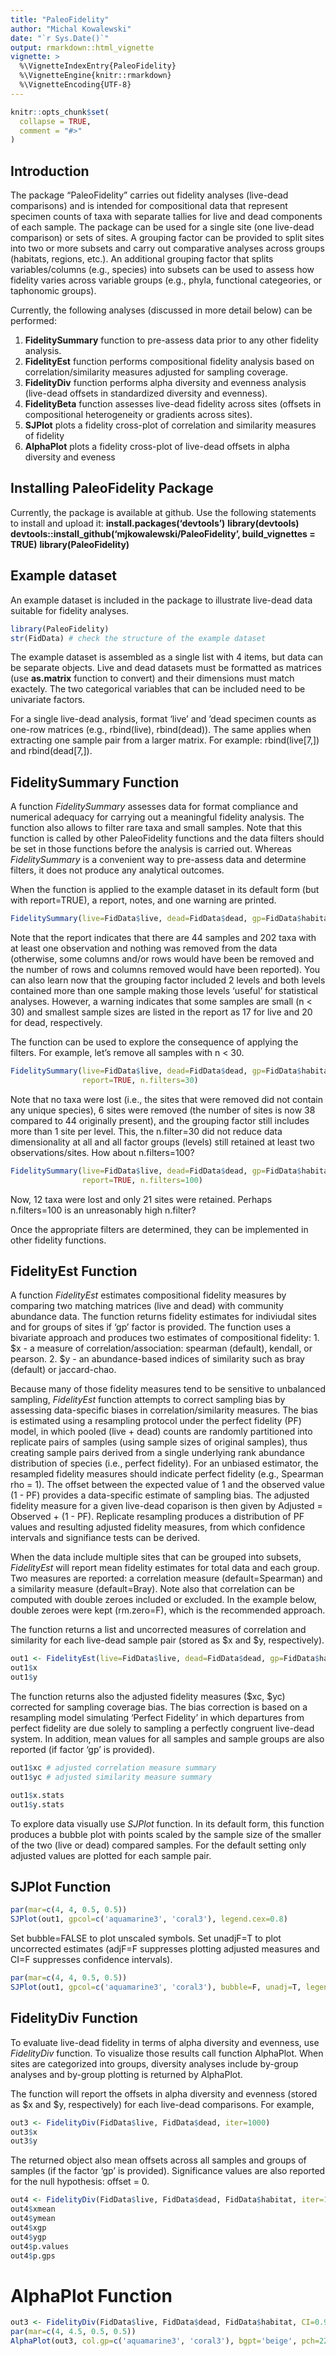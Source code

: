 ```yaml
---
title: "PaleoFidelity"
author: "Michal Kowalewski"
date: "`r Sys.Date()`"
output: rmarkdown::html_vignette
vignette: >
  %\VignetteIndexEntry{PaleoFidelity}
  %\VignetteEngine{knitr::rmarkdown}
  %\VignetteEncoding{UTF-8}
---
```


```r
knitr::opts_chunk$set(
  collapse = TRUE,
  comment = "#>"
)
```

## Introduction

The package "PaleoFidelity" carries out fidelity analyses (live-dead comparisons) and is intended for compositional data that represent specimen counts of taxa with separate tallies for live and dead components of each sample. The package can be used for a single site (one live-dead comparison) or sets of sites. A grouping factor can be provided to split sites into two or more subsets and carry out comparative analyses across groups (habitats, regions, etc.). An additional grouping factor that splits variables/columns (e.g., species) into subsets can be used to assess how fidelity varies across variable groups (e.g., phyla, functional categeories, or taphonomic groups).

Currently, the following analyses (discussed in more detail below) can be performed:

1. __FidelitySummary__ function to pre-assess data prior to any other fidelity analysis.
2. __FidelityEst__ function performs compositional fidelity analysis based on correlation/similarity measures adjusted for sampling coverage.
3. __FidelityDiv__ function performs alpha diversity and evenness analysis (live-dead offsets in standardized diversity and evenness).
4. __FidelityBeta__ function assesses live-dead fidelity across sites (offsets in compositional heterogeneity or gradients across sites).
5. __SJPlot__ plots a fidelity cross-plot of correlation and similarity measures of fidelity 
6. __AlphaPlot__ plots a fidelity cross-plot of live-dead offsets in alpha diversity and eveness

## Installing PaleoFidelity Package

Currently, the package is available at github. Use the following statements to install and upload it:
**install.packages('devtools')**
**library(devtools)**
**devtools::install_github('mjkowalewski/PaleoFidelity', build_vignettes = TRUE)**
**library(PaleoFidelity)**


## Example dataset

An example dataset is included in the package to illustrate live-dead data suitable for fidelity analyses.

```r
library(PaleoFidelity)
str(FidData) # check the structure of the example dataset
```

The example dataset is assembled as a single list with 4 items, but data can be separate objects. Live and dead datasets must be formatted as matrices (use __as.matrix__ function to convert) and their dimensions must match exactely. The two categorical variables that can be included need to be univariate factors.

For a single live-dead analysis, format 'live' and 'dead specimen counts as one-row matrices (e.g., rbind(live), rbind(dead)). The same applies when extracting one sample pair from a larger matrix.
For example:  rbind(live[7,]) and rbind(dead[7,]).  

## FidelitySummary Function

A function _FidelitySummary_ assesses data for format compliance and numerical adequacy for carrying out a meaningful fidelity analysis. The function also allows to filter rare taxa and small samples. Note that this function is called by other PaleoFidelity functions and the data filters should be set in those functions before the analysis is carried out. Whereas _FidelitySummary_ is a convenient way to pre-assess data and determine filters, it does not produce any analytical outcomes.

When the function is applied to the example dataset in its default form (but with report=TRUE), a report, notes, and one warning are printed.

```r
FidelitySummary(live=FidData$live, dead=FidData$dead, gp=FidData$habitat, report=TRUE)
```

Note that the report indicates that there are 44 samples and 202 taxa with at least one observation and nothing was removed from the data (otherwise, some columns and/or rows would have been be removed and the number of rows and columns removed would have been reported). You can also learn now that the grouping factor included 2 levels and both levels contained more than one sample making those levels 'useful' for statistical analyses. However, a warning indicates that some samples are small (n < 30) and smallest sample sizes are listed in the report as 17 for live and 20 for dead, respectively.

The function can be used to explore the consequence of applying the filters. For example, let's remove all samples with n < 30. 

```r
FidelitySummary(live=FidData$live, dead=FidData$dead, gp=FidData$habitat,
                report=TRUE, n.filters=30)
```

Note that no taxa were lost (i.e., the sites that were removed did not contain any unique species), 6 sites were removed (the number of sites is now 38 compared to 44 originally present), and the grouping factor still includes more than 1 site per level. This, the n.filter=30 did not reduce data dimensionality at all and all factor groups (levels) still retained at least two observations/sites. How about n.filters=100?

```r
FidelitySummary(live=FidData$live, dead=FidData$dead, gp=FidData$habitat,
                report=TRUE, n.filters=100)
```

Now, 12 taxa were lost and only 21 sites were retained. Perhaps n.filters=100 is an unreasonably high n.filter?

Once the appropriate filters are determined, they can be implemented in other fidelity functions. 

## FidelityEst Function

A function _FidelityEst_ estimates compositional fidelity measures by comparing two matching matrices (live and dead) with community abundance data. The function returns  fidelity estimates for indiviudal sites and for groups of sites if 'gp' factor is provided. The function uses a bivariate approach and produces two estimates of compositional fidelity:
1. $x - a measure of correlation/association: spearman (default), kendall, or pearson.
2. $y - an abundance-based indices of similarity such as bray (default) or jaccard-chao.

Because many of those fidelity measures tend to be sensitive to unbalanced sampling, _FidelityEst_ function attempts to correct sampling bias by assessing data-specific biases in correlation/similarity measures. The bias is estimated using a resampling protocol under the perfect fidelity (PF) model, in which pooled (live + dead) counts are randomly partitioned into replicate pairs of samples (using sample sizes of original samples), thus creating sample pairs derived from a single underlying rank abundance distribution of species (i.e., perfect fidelity). For an unbiased estimator, the resampled fidelity measures should indicate perfect fidelity (e.g., Spearman rho = 1). The offset between the expected value of 1 and the observed value (1 - PF) provides a data-specific estimate of sampling bias. The adjusted fidelity measure for a given live-dead coparison is then given by Adjusted = Observed + (1 - PF). Replicate resampling produces a distribution of PF values and resulting adjusted fidelity measures, from which confidence intervals and signifiance tests can be derived.

When the data include multiple sites that can be grouped into subsets, _FidelityEst_ will report mean fidelity estimates for total data and each group. Two measures are reported: a correlation measure (default=Spearman) and a similarity measure (default=Bray). Note also that correlation can be computed with double zeroes included or excluded. In the example below, double zeroes were kept (rm.zero=F), which is the recommended approach.

The function returns a list and uncorrected measures of correlation and similarity for each live-dead sample pair (stored as $x and $y, respectively).

```r
out1 <- FidelityEst(live=FidData$live, dead=FidData$dead, gp=FidData$habitat, n.filters=30, rm.zero=F, iter=999)
out1$x
out1$y
```

The function returns also the adjusted fidelity measures ($xc, $yc) corrected for sampling coverage bias. The bias correction is based on a resampling model simulating 'Perfect Fidelity' in which departures from perfect fidelity are due solely to sampling a perfectly congruent live-dead system. In addition, mean values for all samples and sample groups are also reported (if factor 'gp' is provided).

```r
out1$xc # adjusted correlation measure summary
out1$yc # adjusted similarity measure summary
```



```r
out1$x.stats
out1$y.stats
```

To explore data visually use _SJPlot_ function. In its default form, this function produces a bubble plot with points scaled by the sample size of the smaller of the two (live or dead) compared samples. For the default setting only adjusted values are plotted for each sample pair.

## SJPlot Function

```r
par(mar=c(4, 4, 0.5, 0.5))
SJPlot(out1, gpcol=c('aquamarine3', 'coral3'), legend.cex=0.8)
```

Set bubble=FALSE to plot unscaled symbols. Set unadjF=T to plot uncorrected estimates (adjF=F suppresses plotting adjusted measures and CI=F suppresses confidence intervals).

```r
par(mar=c(4, 4, 0.5, 0.5))
SJPlot(out1, gpcol=c('aquamarine3', 'coral3'), bubble=F, unadj=T, legend.cex=0.8)
```

## FidelityDiv Function

To evaluate live-dead fidelity in terms of alpha diversity and evenness, use _FidelityDiv_ function. To visualize those results call function AlphaPlot. When sites are categorized into groups, diversity analyses include by-group analyses and by-group plotting is returned by AlphaPlot.

The function will report the offsets in alpha diversity and evenness (stored as $x and $y, respectively) for each live-dead comparisons. For example,

```r
out3 <- FidelityDiv(FidData$live, FidData$dead, iter=1000)
out3$x
out3$y
```

The returned object also mean offsets across all samples and groups of samples (if the factor 'gp' is provided). Significance values are also reported for the null hypothesis: offset = 0.

```r
out4 <- FidelityDiv(FidData$live, FidData$dead, FidData$habitat, iter=1000)
out4$xmean
out4$ymean
out4$xgp
out4$ygp
out4$p.values
out4$p.gps
```

# AlphaPlot Function

```r
out3 <- FidelityDiv(FidData$live, FidData$dead, FidData$habitat, CI=0.95, iter=1000)
par(mar=c(4, 4.5, 0.5, 0.5))
AlphaPlot(out3, col.gp=c('aquamarine3', 'coral3'), bgpt='beige', pch=22, legend.cex=0.8)
```
